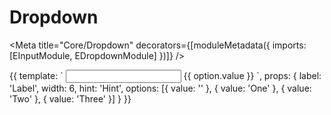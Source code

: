 

# Dropdown

<Meta title="Core/Dropdown" decorators={[moduleMetadata({ imports: [EInputModule, EDropdownModule] })]} />

<Props of={EBaseInput} />
<Props of={EDropdown} />
<Props of={EDropdownItem} />
<Props of={EDropdownTriggers} />

<Preview>
    <Story name="default" height="300px">
        {{
            template: `
                <e-base-input
                    [label]="label"
                    [width]="width"
                    [hint]="hint">
                    <input eInput [eDropdownTriggers]="eDropdown">
                    <e-dropdown #eDropdown>
                        <e-dropdown-item *ngFor="let option of options" [value]="option.value">{{ option.value }}</e-dropdown-item>
                    </e-dropdown>
                </e-base-input>
            `,
            props: {
                label: 'Label',
                width: 6,
                hint: 'Hint',
                options: [{
                    value: ''
                    }, {
                    value: 'One'
                    }, {
                    value: 'Two'
                    }, {
                    value: 'Three'
                }]
            }
        }}
    </Story>
</Preview>
